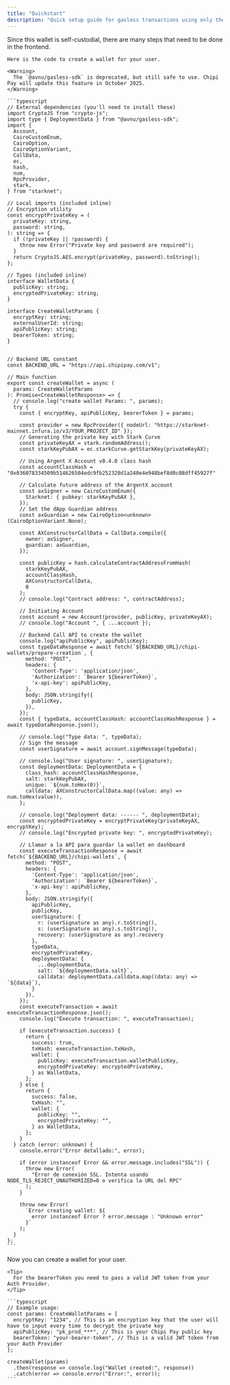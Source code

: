 ```yaml
---
title: "Quickstart"
description: "Quick setup guide for gasless transactions using only the Chipi API"
---
```



<Steps>
  <SetupJWKSSnippet />
  <GetPublicKeySnippet />
  
  <Step title="Frontend Code to create a wallet" titleSize="h2">
    Since this wallet is self-custodial, there are many steps that need to be done in the frontend.

    Here is the code to create a wallet for your user.

    <Warning>
      The `@avnu/gasless-sdk` is deprecated, but still safe to use. Chipi Pay will update this feature in October 2025.
    </Warning>

    ```typescript
    // External dependencies (you'll need to install these)
    import CryptoJS from "crypto-js";
    import type { DeploymentData } from "@avnu/gasless-sdk";
    import {
      Account,
      CairoCustomEnum,
      CairoOption,
      CairoOptionVariant,
      CallData,
      ec,
      hash,
      num,
      RpcProvider,
      stark,
    } from "starknet";

    // Local imports (included inline)
    // Encryption utility
    const encryptPrivateKey = (
      privateKey: string,
      password: string,
    ): string => {
      if (!privateKey || !password) {
        throw new Error("Private key and password are required");
      }
      return CryptoJS.AES.encrypt(privateKey, password).toString();
    };

    // Types (included inline)
    interface WalletData {
      publicKey: string;
      encryptedPrivateKey: string;
    }

    interface CreateWalletParams {
      encryptKey: string;
      externalUserId: string;
      apiPublicKey: string;
      bearerToken: string;
    }


    // Backend URL constant
    const BACKEND_URL = "https://api.chipipay.com/v1";

    // Main function
    export const createWallet = async (
      params: CreateWalletParams
    ): Promise<CreateWalletResponse> => {
      // console.log("create wallet Params: ", params);
      try {
        const { encryptKey, apiPublicKey, bearerToken } = params;
       
        const provider = new RpcProvider({ nodeUrl: "https://starknet-mainnet.infura.io/v3/YOUR_PROJECT_ID" });
        // Generating the private key with Stark Curve
        const privateKeyAX = stark.randomAddress();
        const starkKeyPubAX = ec.starkCurve.getStarkKey(privateKeyAX);

        // Using Argent X Account v0.4.0 class hash
        const accountClassHash = "0x036078334509b514626504edc9fb252328d1a240e4e948bef8d0c08dff45927f"
      
        // Calculate future address of the ArgentX account
        const axSigner = new CairoCustomEnum({
          Starknet: { pubkey: starkKeyPubAX },
        });
        // Set the dApp Guardian address
        const axGuardian = new CairoOption<unknown>(CairoOptionVariant.None);

        const AXConstructorCallData = CallData.compile({
          owner: axSigner,
          guardian: axGuardian,
        });

        const publicKey = hash.calculateContractAddressFromHash(
          starkKeyPubAX,
          accountClassHash,
          AXConstructorCallData,
          0
        );
        // console.log("Contract address: ", contractAddress);
       
        // Initiating Account
        const account = new Account(provider, publicKey, privateKeyAX);
        // console.log("Account ", { ...account });

        // Backend Call API to create the wallet
        console.log("apiPublicKey", apiPublicKey);
        const typeDataResponse = await fetch(`${BACKEND_URL}/chipi-wallets/prepare-creation`, {
          method: "POST",
          headers: {
            'Content-Type': 'application/json',
            'Authorization': `Bearer ${bearerToken}`,
            'x-api-key': apiPublicKey,
          },
          body: JSON.stringify({
            publicKey,
          }),
        });
        const { typeData, accountClassHash: accountClassHashResponse } = await typeDataResponse.json();

        // console.log("Type data: ", typeData);
        // Sign the message
        const userSignature = await account.signMessage(typeData);

        // console.log("User signature: ", userSignature);
        const deploymentData: DeploymentData = {
          class_hash: accountClassHashResponse,
          salt: starkKeyPubAX,
          unique: `${num.toHex(0)}`,
          calldata: AXConstructorCallData.map((value: any) => num.toHex(value)),
        };

        // console.log("Deployment data: ------ ", deploymentData);
        const encryptedPrivateKey = encryptPrivateKey(privateKeyAX, encryptKey);
        // console.log("Encrypted private key: ", encryptedPrivateKey);

        // Llamar a la API para guardar la wallet en dashboard
        const executeTransactionResponse = await fetch(`${BACKEND_URL}/chipi-wallets`, {
          method: "POST",
          headers: {
            'Content-Type': 'application/json',
            'Authorization': `Bearer ${bearerToken}`,
            'x-api-key': apiPublicKey,
          },
          body: JSON.stringify({
            apiPublicKey,
            publicKey,
            userSignature: {
              r: (userSignature as any).r.toString(),
              s: (userSignature as any).s.toString(),
              recovery: (userSignature as any).recovery
            },
            typeData,
            encryptedPrivateKey,
            deploymentData: {
              ...deploymentData,
              salt: `${deploymentData.salt}`,
              calldata: deploymentData.calldata.map((data: any) => `${data}`),
            }
          }),
        });
        const executeTransaction = await executeTransactionResponse.json();
        console.log("Execute transaction: ", executeTransaction);

        if (executeTransaction.success) {
          return {
            success: true,
            txHash: executeTransaction.txHash,
            wallet: {
              publicKey: executeTransaction.walletPublicKey,
              encryptedPrivateKey: encryptedPrivateKey,
            } as WalletData,
          };
        } else {
          return {
            success: false,
            txHash: "",
            wallet: {
              publicKey: "",
              encryptedPrivateKey: "",
            } as WalletData,
          };
        }
      } catch (error: unknown) {
        console.error("Error detallado:", error);

        if (error instanceof Error && error.message.includes("SSL")) {
          throw new Error(
            "Error de conexión SSL. Intenta usando NODE_TLS_REJECT_UNAUTHORIZED=0 o verifica la URL del RPC"
          );
        }

        throw new Error(
          `Error creating wallet: ${
            error instanceof Error ? error.message : "Unknown error"
          }`
        );
      }
    };
    ```
  </Step>

  <Step title="Create a Wallet" titleSize="h2">
    Now you can create a wallet for your user.
  
    <Tip>
      For the bearerToken you need to pass a valid JWT token from your Auth Provider.
    </Tip>

    ```typescript
    // Example usage:
    const params: CreateWalletParams = {
      encryptKey: "1234", // This is an encryption key that the user will have to input every time to decrypt the private key
      apiPublicKey: "pk_prod_***", // This is your Chipi Pay public key
      bearerToken: "your-bearer-token", // This is a valid JWT token from your Auth Provider
    };

    createWallet(params)
      .then(response => console.log("Wallet created:", response))
      .catch(error => console.error("Error:", error));
    ```
  </Step>
</Steps>